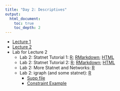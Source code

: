 ```yaml
---
title: "Day 2: Descriptives"
output:
  html_document:
    toc: true
    toc_depth: 2
---
```


- [Lecture 1](Lec/Almquist_Tutorial2_Part1.pdf)
- [Lecture 2](Lec/Almquist_Tutorial2_Part2.pdf)
- Lab for Lecture 2
    - Lab 2: Statnet Tutorial 1: [R](Labs/Lab2/lab2_statnetTutorial.R); [RMarkdown](Labs/Lab2/lab2_statnetTutorial.Rmd); [HTML](Labs/Lab2/lab2_statnetTutorial.html)
    - Lab 2: Statnet Tutorial 2: [R](Labs/Lab2/lab2_statnet.R); [RMarkdown](Labs/Lab2/lab2_statnet.Rmd); [HTML](Labs/Lab2/lab2_statnet.html)
    - Lab 2: More Statnet and Networks: [R](Labs/Lab2/statnet_network_example.R)
    - Lab 2: igraph (and some statnet): [R](Labs/Lab2/Tutorial_2-Descriptives.R)
        - [Supp file](Labs/Lab2/IQV.R)
        - [Constraint Example](Labs/Lab2/constraint_computation.R)
    
    







    